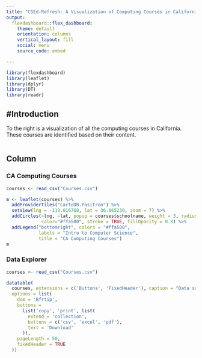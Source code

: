 ```yaml
---
title: "CSEd-Refresh: A Visualization of Computing Courses in California"
output: 
  flexdashboard::flex_dashboard:
    theme: default
    orientation: columns
    vertical_layout: fill
    social: menu
    source_code: embed

---
```


```r
library(flexdashboard)
library(leaflet)
library(dplyr)
library(DT)
library(readr)
```

#Introduction {.sidebar}
-----------------------------------------------------------------------

To the right is a visualization of all the computing courses in California. These courses are identified based on their content. 

```r

```


Column {data-width=650 .tabset .tabset-fade}
-----------------------------------------------------------------------

### CA Computing Courses

```r
courses <- read_csv("Courses.csv")

m <- leaflet(courses) %>%
  addProviderTiles("CartoDB.Positron") %>%
  setView(lng = -119.016768, lat = 36.065230, zoom = 7) %>%
  addCircles(~lng, ~lat, popup = courses$schoolname, weight = 3, radius=40,
             color="#ffa500", stroke = TRUE, fillOpacity = 0.8) %>%
  addLegend("bottomright", colors = "#ffa500", 
            labels = "Intro to Computer Science",
            title = "CA Computing Courses")
m
```

### Data Explorer

```r
courses <- read_csv("Courses.csv")

datatable(
  courses, extensions = c('Buttons', 'FixedHeader'), caption = "Data source:www.cde.gov",
  options = list(
    dom = 'Bfrtip',
    buttons = 
      list('copy', 'print', list(
        extend = 'collection', 
        buttons = c('csv', 'excel', 'pdf'),
        text = 'Download'
      )),
    pageLength = 50,
    fixedHeader = TRUE
  ))
```


